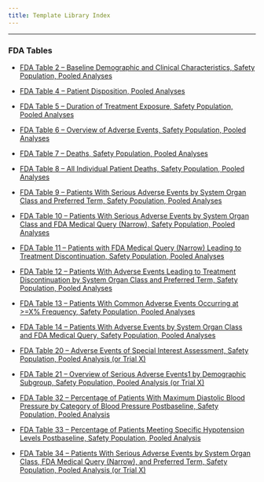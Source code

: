 ```yaml
---
title: Template Library Index
---
```


------------------------------------------------------------------------

### **FDA Tables**
-   [FDA Table 2 -- Baseline Demographic and Clinical Characteristics, Safety Population, Pooled Analyses](table-templates/template-table_02.qmd)

-   [FDA Table 4 -- Patient Disposition, Pooled Analyses](table-templates/template-table_04.qmd)

-   [FDA Table 5 -- Duration of Treatment Exposure, Safety Population, Pooled Analyses](table-templates/template-table_05.qmd)

-   [FDA Table 6 -- Overview of Adverse Events, Safety Population, Pooled Analyses](table-templates/template-table_06.qmd)

-   [FDA Table 7 -- Deaths, Safety Population, Pooled Analyses](table-templates/template-table_07.qmd)

-   [FDA Table 8 -- All Individual Patient Deaths, Safety Population, Pooled Analyses](table-templates/template-table_08.qmd)

-   [FDA Table 9 -- Patients With Serious Adverse Events by System Organ Class and Preferred Term, Safety Population, Pooled Analyses](table-templates/template-table_09.qmd)

-   [FDA Table 10 -- Patients With Serious Adverse Events by System Organ Class and FDA Medical Query (Narrow), Safety Population, Pooled Analyses](table-templates/template-table_10.qmd)

-   [FDA Table 11 -- Patients with FDA Medical Query (Narrow) Leading to Treatment Discontinuation, Safety Population, Pooled Analyses](table-templates/template-table_11.qmd)

-   [FDA Table 12 -- Patients With Adverse Events Leading to Treatment Discontinuation by System Organ Class and Preferred Term, Safety Population, Pooled Analyses](table-templates/template-table_12.qmd)

-   [FDA Table 13 -- Patients With Common Adverse Events Occurring at >=X% Frequency, Safety Population, Pooled Analyses](table-templates/template-table_13.qmd)

-   [FDA Table 14 -- Patients With Adverse Events by System Organ Class and FDA Medical Query, Safety Population, Pooled Analyses](table-templates/template-table_14.qmd)

-   [FDA Table 20 -- Adverse Events of Special Interest Assessment, Safety Population, Pooled Analysis (or Trial X)](table-templates/template-table_20.qmd)

-   [FDA Table 21 -- Overview of Serious Adverse Events1 by Demographic Subgroup, Safety Population, Pooled Analysis (or Trial X)](table-templates/template-table_21.qmd)

-   [FDA Table 32 -- Percentage of Patients With Maximum Diastolic Blood Pressure by Category of Blood Pressure Postbaseline, Safety Population, Pooled Analysis](table-templates/template-table_32.qmd)

-   [FDA Table 33 -- Percentage of Patients Meeting Specific Hypotension Levels Postbaseline, Safety Population, Pooled Analysis](table-templates/template-table_33.qmd)

-   [FDA Table 34 -- Patients With Serious Adverse Events by System Organ Class, FDA Medical Query (Narrow), and Preferred Term, Safety Population, Pooled Analysis (or Trial X)](table-templates/template-table_34.qmd)

